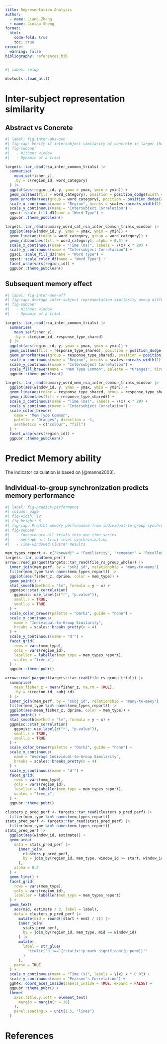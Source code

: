 ```yaml
---
title: Representation Analysis
author:
  - name: Liang Zhang
  - name: Jintao Sheng
format:
  html:
    code-fold: true
    toc: true
execute:
  warning: false
bibliography: references.bib
---
```


```r
#| label: setup

devtools::load_all()
```

# Inter-subject representation similarity

## Abstract vs Concrete

```r
#| label: fig-inter-abs-con
#| fig-cap: Verify if intersubject similarity of concrete is larger than that of abstract.
#| fig-subcap:
#|   - Without window
#|   - Dynamic of a trial

targets::tar_read(rsa_inter_common_trials) |>
  summarise(
    mean_se(fisher_z),
    .by = c(region_id, word_category)
  ) |>
  ggplot(aes(region_id, y, ymax = ymax, ymin = ymin)) +
  geom_col(aes(fill = word_category), position = position_dodge(width = 0.4), width = 0.4) +
  geom_errorbar(aes(group = word_category), position = position_dodge(width = 0.4), width = 0) +
  scale_x_continuous(name = "Region", breaks = scales::breaks_width(1)) +
  scale_y_continuous(name = "Intersubject Correlation") +
  ggsci::scale_fill_d3(name = "Word Type") +
  ggpubr::theme_pubclean()

targets::tar_read(summary_word_cat_rsa_inter_common_trials_window) |>
  ggplot(aes(window_id, y, ymax = ymax, ymin = ymin)) +
  geom_line(aes(color = word_category, group = word_category)) +
  geom_ribbon(aes(fill = word_category), alpha = 0.5) +
  scale_x_continuous(name = "Time (ms)", labels = \(x) x * 20) +
  scale_y_continuous(name = "Intersubject Correlation") +
  ggsci::scale_fill_d3(name = "Word Type") +
  ggsci::scale_color_d3(name = "Word Type") +
  facet_wrap(vars(region_id)) +
  ggpubr::theme_pubclean()
```

## Subsequent memory effect

```r
#| label: fig-inter-mem-eff
#| fig-cap: Average inter-subject representation similarity among different memory conditions
#| fig-subcap:
#|   - Without window
#|   - Dynamic of a trial

targets::tar_read(rsa_inter_common_trials) |>
  summarise(
    mean_se(fisher_z),
    .by = c(region_id, response_type_shared)
  ) |>
  ggplot(aes(region_id, y, ymax = ymax, ymin = ymin)) +
  geom_col(aes(fill = response_type_shared), position = position_dodge(width = 0.4), width = 0.4) +
  geom_errorbar(aes(group = response_type_shared), position = position_dodge(width = 0.4), width = 0) +
  scale_x_continuous(name = "Region", breaks = scales::breaks_width(1)) +
  scale_y_continuous(name = "Intersubject Correlation") +
  scale_fill_brewer(name = "Mem Type Common", palette = "Oranges", direction = -1) +
  ggpubr::theme_pubclean()

targets::tar_read(summary_word_mem_rsa_inter_common_trials_window) |>
  ggplot(aes(window_id, y, ymax = ymax, ymin = ymin)) +
  geom_line(aes(color = response_type_shared, group = response_type_shared)) +
  geom_ribbon(aes(fill = response_type_shared)) +
  scale_x_continuous(name = "Time (ms)", labels = \(x) x * 20) +
  scale_y_continuous(name = "Intersubject Correlation") +
  scale_color_brewer(
    name = "Mem Type Common", 
    palette = "Oranges", direction = -1, 
    aesthetics = c("colour", "fill")
  ) +
  facet_wrap(vars(region_id)) +
  ggpubr::theme_pubclean()
```

# Predict Memory ability

The indicator calculation is based on [@manns2003].

## Individual-to-group synchronization predicts memory performance

```r
#| label: fig-predict-performance
#| column: page
#| fig-width: 12
#| fig-height: 6
#| fig-cap: Predict memory performance from individual-to-group synchronization
#| fig-subcap:
#|   - Concatenate all trials into one time series
#|   - Average all trial-level synchronization
#|   - Time-windowed Cluster Results

mem_types_report <- c("knowadj" = "Familiarity", "remember" = "Recollection")
targets::tar_load(mem_perf)
arrow::read_parquet(targets::tar_read(file_rs_group_whole)) |>
  inner_join(mem_perf, by = "subj_id", relationship = "many-to-many") |>
  filter(mem_type %in% names(mem_types_report)) |>
  ggplot(aes(fisher_z, dprime, color = mem_type)) +
  geom_point() +
  stat_smooth(method = "lm", formula = y ~ x) +
  ggpmisc::stat_correlation(
    ggpmisc::use_label(c("r", "p.value")),
    small.r = TRUE,
    small.p = TRUE
  ) +
  scale_color_brewer(palette = "Dark2", guide = "none") +
  scale_x_continuous(
    name = "Individual-to-Group Similarity",
    breaks = scales::breaks_pretty(n = 4)
  ) +
  scale_y_continuous(name = "d'") +
  facet_grid(
    rows = vars(mem_type),
    cols = vars(region_id),
    labeller = labeller(mem_type = mem_types_report),
    scales = "free_x",
  ) +
  ggpubr::theme_pubr()

arrow::read_parquet(targets::tar_read(file_rs_group_trial)) |>
  summarise(
    mean_fisher_z = mean(fisher_z, na.rm = TRUE),
    .by = c(region_id, subj_id)
  ) |>
  inner_join(mem_perf, by = "subj_id", relationship = "many-to-many") |>
  filter(mem_type %in% names(mem_types_report)) |>
  ggplot(aes(mean_fisher_z, dprime, color = mem_type)) +
  geom_point() +
  stat_smooth(method = "lm", formula = y ~ x) +
  ggpmisc::stat_correlation(
    ggpmisc::use_label(c("r", "p.value")),
    small.r = TRUE,
    small.p = TRUE
  ) +
  scale_color_brewer(palette = "Dark2", guide = "none") +
  scale_x_continuous(
    name = "Average Individual-to-Group Similarity",
    breaks = scales::breaks_pretty(n = 4)
  ) +
  scale_y_continuous(name = "d'") +
  facet_grid(
    rows = vars(mem_type),
    cols = vars(region_id),
    labeller = labeller(mem_type = mem_types_report),
    scales = "free_x",
  ) +
  ggpubr::theme_pubr()

clusters_p_pred_perf <- targets::tar_read(clusters_p_pred_perf) |>
  filter(mem_type %in% names(mem_types_report))
stats_pred_perf <- targets::tar_read(stats_pred_perf) |>
  filter(mem_type %in% names(mem_types_report))
stats_pred_perf |>
  ggplot(aes(window_id, estimate)) +
  geom_area(
    data = stats_pred_perf |>
      inner_join(
        clusters_p_pred_perf,
        by = join_by(region_id, mem_type, window_id >= start, window_id <= end)
      ),
    alpha = 0.5
  ) +
  geom_line() +
  facet_grid(
    rows = vars(mem_type),
    cols = vars(region_id),
    labeller = labeller(mem_type = mem_types_report)
  ) +
  geom_text(
    aes(mid, estimate / 2, label = label),
    data = clusters_p_pred_perf |>
      mutate(mid = round((start + end) / 2)) |>
      inner_join(
        stats_pred_perf,
        by = join_by(region_id, mem_type, mid == window_id)
      ) |>
      mutate(
        label = str_glue(
          "italic('p')=='{rstatix::p_mark_significant(p_perm)}'"
        )
      ),
    parse = TRUE
  ) +
  scale_x_continuous(name = "Time (s)", labels = \(x) x * 0.02) +
  scale_y_continuous(name = "Pearson's Correlation") +
  ggh4x::coord_axes_inside(labels_inside = TRUE, expand = FALSE) +
  ggpubr::theme_pubr() +
  theme(
    axis.title.y.left = element_text(
      margin = margin(r = 30)
    ),
    panel.spacing.x = unit(1.5, "lines")
  )
```

# References
